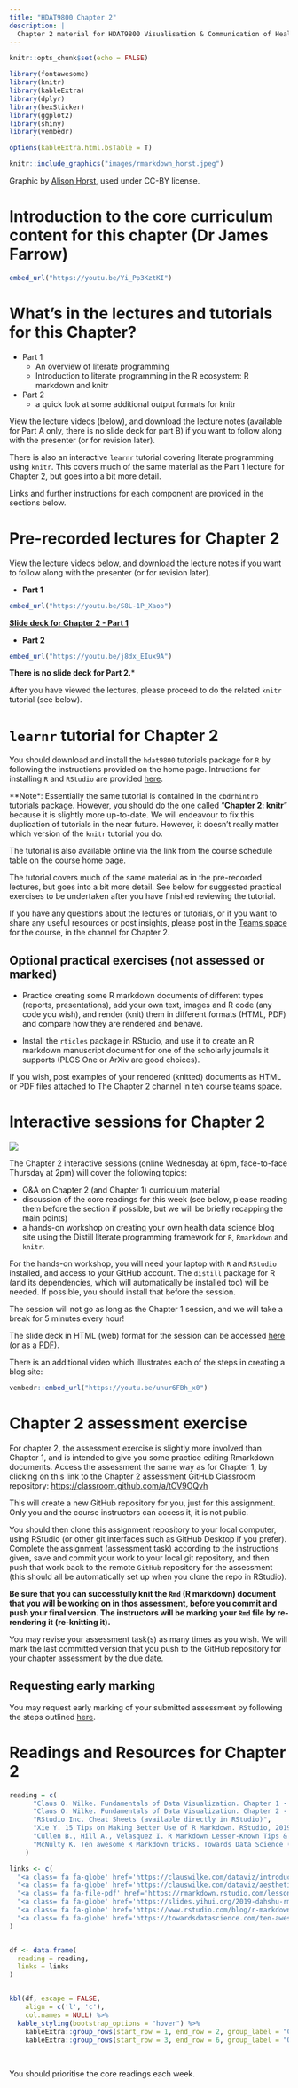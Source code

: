 ```yaml
---
title: "HDAT9800 Chapter 2"
description: |
  Chapter 2 material for HDAT9800 Visualisation & Communication of Health Data
---
```


```r
knitr::opts_chunk$set(echo = FALSE)

library(fontawesome)
library(knitr)
library(kableExtra)
library(dplyr)
library(hexSticker)
library(ggplot2)
library(shiny)
library(vembedr)

options(kableExtra.html.bsTable = T)

```

```r
knitr::include_graphics("images/rmarkdown_horst.jpeg")
```

Graphic by [Alison Horst](https://github.com/allisonhorst/stats-illustrations), used under CC-BY license.

# Introduction to the core curriculum content for this chapter (Dr James Farrow)

```r
embed_url("https://youtu.be/Yi_Pp3KztKI")
```

# What's in the lectures and tutorials for this Chapter?

* Part 1
  * An overview of literate programming
  * Introduction to literate programming in the R ecosystem: R markdown and knitr
* Part 2
  * a quick look at some additional output formats for knitr

View the lecture videos (below), and download the lecture notes (available for Part A only, there is no slide deck for part B) if you want to follow along with the presenter (or for revision later). 

There is also an interactive `learnr` tutorial covering literate programming using `knitr`. This covers much of the same material as the Part 1 lecture for Chapter 2, but goes into a bit more detail. 

Links and further instructions for each component are provided in the sections below.

# Pre-recorded lectures for Chapter 2

View the lecture videos below, and download the lecture notes if you want to follow along with the presenter (or for revision later). 

*  **Part 1**

```r
embed_url("https://youtu.be/S8L-1P_Xaoo")
```

[**Slide deck for Chapter 2 - Part 1**](assets/HDAT9800-2022-T2-Chapter-2-part-1.pdf)

* **Part 2**

```r
embed_url("https://youtu.be/j8dx_EIux9A")
```


**There is no slide deck for Part 2.***

After you have viewed the lectures, please proceed to do the related `knitr` tutorial (see below).


# `learnr` tutorial for Chapter 2

You should download and install the `hdat9800` tutorials package for `R` by following the instructions provided on the home page. Intructions for installing `R` and `RStudio` are provided [here](installing_r.html).

**Note*: Essentially the same tutorial is contained in the `cbdrhintro` tutorials package. However, you should do the one called "**Chapter 2: knitr**" because it is slightly more up-to-date. We will endeavour to fix this duplication of tutorials in the near future. However, it doesn't really matter which version of the `knitr` tutorial you do.

The tutorial is also available online via the link from the course schedule table on the course home page.

The tutorial covers much of the same material as in the pre-recorded lectures, but goes into a bit more detail. See below for suggested practical exercises to be undertaken after you have finished reviewing the tutorial.

If you have any questions about the lectures or tutorials, or if you want to share any useful resources or post insights, please post in the [Teams space](https://teams.microsoft.com/l/channel/19%3a7ce6b5565a284b51b0e85c20ad2bcc2a%40thread.tacv2/Chapter%25202?groupId=40f150b6-6fa9-478e-875f-cd02465b18a2&tenantId=3ff6cfa4-e715-48db-b8e1-0867b9f9fba3) for the course, in the channel for Chapter 2.

## Optional practical exercises (not assessed or marked)

* Practice creating some R markdown documents of different types (reports, presentations), add your own text, images and R code (any code you wish), and render (knit) them in different formats (HTML, PDF) and compare how they are rendered and behave.

* Install the `rticles` package in RStudio, and use it to create an R markdown manuscript document for one of the scholarly journals it supports (PLOS One or ArXiv are good choices).

If you wish, post examples of your rendered (knitted) documents as HTML or PDF files attached to The Chapter 2 channel in teh course teams space.

# Interactive sessions for Chapter 2

![](images/rmarkdown_wizards.png)

The Chapter 2 interactive sessions (online Wednesday at 6pm, face-to-face Thursday at 2pm) will cover the following topics:

* Q&A on Chapter 2 (and Chapter 1) curriculum material
* discussion of the core readings for this week (see below, please reading them before the section if possible, but we will be briefly recapping the main points)
* a hands-on workshop on creating your own health data science blog site using the Distill literate programming framework for `R`, `Rmarkdown` and `knitr`.

For the hands-on workshop, you will need your laptop with `R` and `RStudio` installed, and access to your GitHub account. The `distill` package for R (and its dependencies, which will automatically be installed too) will be needed. If possible, you should install that before the session.

The session will not go as long as the Chapter 1 session, and we will take a break for 5 minutes every hour!

The slide deck in HTML (web) format for the session can be accessed <a class='fa fa-file-powerpoint' href='Chapter-2-distill/HDAT9800-Chapter-2-distill.html' target='_blank'> here</a> (or as a <a class='fa fa-file-pdf' href='assets/HDAT9800-Chapter-2-distill.pdf' target='_blank'> PDF</a>).

There is an additional video which illustrates each of the steps in creating a blog site:

```r
vembedr::embed_url("https://youtu.be/unur6FBh_x0")
```

# Chapter 2 assessment exercise

For chapter 2, the assessment exercise is slightly more involved than Chapter 1, and is intended to give you some practice editing Rmarkdown documents. Access the assessment the same way as for Chapter 1, by clicking on this link to the Chapter 2 assessment GitHub Classroom repository:  [https://classroom.github.com/a/tOV9OQvh](https://classroom.github.com/a/tOV9OQvh)

This will create a new GitHub repository for you, just for this assignment. Only you and the course instructors can access it, it is not public.

You should then clone this assignment repository to your local computer, using RStudio (or other git interfaces such as GitHub Desktop if you prefer). Complete the assignment (assessment task) according to the instructions given, save and commit your work to your local git repository, and then push that work back to the remote `GitHub` repository for the assessment (this should all be automatically set up when you clone the repo in RStudio).

**Be sure that you can successfully knit the `Rmd` (R markdown) document that you will be working on in thos assessment, before you commit and push your final version. The instructors will be marking your `Rmd` file by re-rendering it (re-knitting it).**

You may revise your assessment task(s) as many times as you wish. We will mark the last committed version that you push to the GitHub repository for your chapter assessment by the due date. 

## Requesting early marking

You may request early marking of your submitted assessment by following the steps outlined [here](requesting_early_marking.html).


# Readings and Resources for Chapter 2

```r

reading = c(
      "Claus O. Wilke. Fundamentals of Data Visualization. Chapter 1 - Introduction",
      "Claus O. Wilke. Fundamentals of Data Visualization. Chapter 2 - Mapping data onto aesthetics",
      "RStudio Inc. Cheat Sheets (available directly in RStudio)",
      "Xie Y. 15 Tips on Making Better Use of R Markdown. RStudio, 2019. (Yihui Xie is the creator of knitr for R and has a great sense of humour...)",
      "Cullen B., Hill A., Velasquez I. R Markdown Lesser-Known Tips & Tricks #2: Cleaning Up Your Code. RStudio blog post, 6 Jan 2022.",
      "McNulty K. Ten awesome R Markdown tricks. Towards Data Science (blog),  9 Dec 2022."
    )

links <- c(
  "<a class='fa fa-globe' href='https://clauswilke.com/dataviz/introduction.html' target='_blank'></a>",
  "<a class='fa fa-globe' href='https://clauswilke.com/dataviz/aesthetic-mapping.html' target='_blank'></a>",
  "<a class='fa fa-file-pdf' href='https://rmarkdown.rstudio.com/lesson-15.HTML' target='_blank'></a>",
  "<a class='fa fa-globe' href='https://slides.yihui.org/2019-dahshu-rmarkdown#1' target='_blank'></a><br><a class='fa fa-youtube' href='https://www.youtube.com/watch?v=L5yTrtRdeCI' target='_blank'></a>",
  "<a class='fa fa-globe' href='https://www.rstudio.com/blog/r-markdown-tips-tricks-2-cleaning-up-your-code/' target='_blank'></a>",
  "<a class='fa fa-globe' href='https://towardsdatascience.com/ten-awesome-r-markdown-tricks-56ef6d41098' target='_blank'></a>"
)


df <- data.frame(
  reading = reading,
  links = links
)


kbl(df, escape = FALSE,
    align = c('l', 'c'),
    col.names = NULL) %>%
  kable_styling(bootstrap_options = "hover") %>% 
    kableExtra::group_rows(start_row = 1, end_row = 2, group_label = "Core readings")  %>% 
    kableExtra::group_rows(start_row = 3, end_row = 6, group_label = "Other resources") 

```

<aside>

<br>

You should prioritise the core readings each week.  

</aside>






